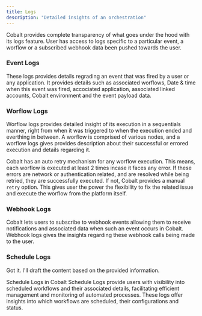 ```yaml
---
title: Logs
description: "Detailed insights of an orchestration"
---
```


Cobalt provides complete transparency of what goes under the hood with its logs feature. User has access to logs specific to a particular event, 
a worflow or a subscribed webhook data been pushed towards the user.

### Event Logs
These logs provides details regrading an event that was fired by a user or any application. It provides details such as associated worflows, Date & time
when this event was fired, accociated application, associated linked accounts, Cobalt environment and the event payload data.

### Worflow Logs
Worflow logs provides detailed insight of its execution in a sequentials manner, right from when it was triggered to when the execution ended and everthing in between.
A worflow is comprised of various nodes, and a worflow logs gives provides description about their successful or errored execution and details regarding it.

Cobalt has an auto retry mechanism for any worflow execution. This means, each worflow is executed at least 2 times incase it faces any error. If these errors are network
or authentication related, and are resolved while being retried, they are successfully executed. If not, Cobalt provides a manual `retry` option. This gives user
the power the flexibility to fix the related issue and execute the worflow from the platform itself.

### Webhook Logs
Cobalt lets users to subscribe to webhook events allowing them to receive notifications and associated data when such an event occurs in Cobalt. Webhook logs
gives the insights regarding these webhook calls being made to the user.

### Schedule Logs

Got it. I'll draft the content based on the provided information.

Schedule Logs in Cobalt
Schedule Logs provide users with visibility into scheduled workflows and their associated details, facilitating efficient management and monitoring of automated processes. These logs offer insights into which workflows are scheduled, their configurations and status.